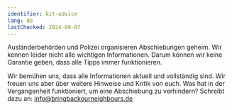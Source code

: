 ```yaml
---
identifier: kit-advice
lang: de
lastChecked: 2024-09-07
---
```


Ausländerbehörden und Polizei organisieren Abschiebungen geheim. Wir kennen leider nicht alle wichtigen Informationen. Darum können wir keine Garantie geben, dass alle Tipps immer funktionieren.

Wir bemühen uns, dass alle Informationen aktuell und vollständig sind. Wir freuen uns aber über weitere Hinweise und Kritik von euch. Was hat in der Vergangenheit funktioniert, um eine Abschiebung zu verhindern? Schreibt dazu an: info@bringbackourneighbours.de

<Block identifier="get-legal-advice" />

